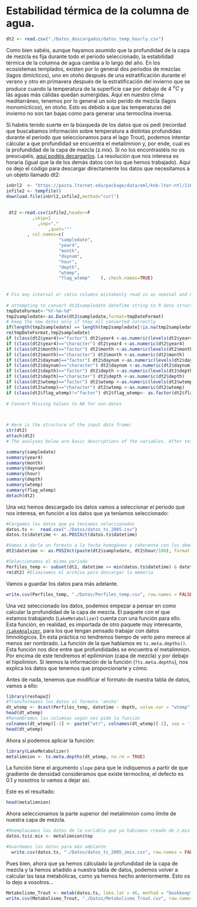 # Estabilidad térmica de la columna de agua.

```r
dt2 <- read.csv("./Datos_descargados/datos_temp_hourly.csv")

```

Como bien sabéis, aunque hayamos asumido que la profundidad de la capa de mezcla es fija durante todo el periodo seleccionado, la estabilidad térmica de la columna de agua cambia a lo largo del año. En los ecosistemas templados, existen por lo general dos periodos de mezclas (lagos dimícticos), uno en otoño después de una estratificación durante el verano y otro en primavera después de la estratificación del invierno que se produce cuando la temperatura de la superficie cae por debajo de 4 $^oC$ y lás aguas más cálidas quedan sumergidas. Aquí en nuestro clima meditarráneo, tenemos por lo general un solo perido de mezcla (lagos monomícticos), en otoño. Esto es debido a que las temperaturas del invierno no son tan bajas como para generar una termoclina inversa.

Si habéis tenido suerte en la búsqueda de los datos que os pedí (recordad que buscabamos información sobre temperatura a distintas profundidas durante el periodo que seleccionamos para el lago Trout), podemos intentar cálcular a que profundidad se encuentra el metalimnion y, por ende, cual es la profundidad de la capa de mezcla (z.mix). Si no los encontrastéis no os preocupéis, [aquí podéis decargarlos](https://portal.edirepository.org/nis/mapbrowse?packageid=knb-lter-ntl.116.26). La resolución que nos interesa es horaria (igual que la de los demás datos con los que hemos trabajado).
Aquí os dejo el código para descargar directamente los datos que necesitamos a un objeto llamado dt2:

```r
inUrl2  <- "https://pasta.lternet.edu/package/data/eml/knb-lter-ntl/116/26/c4aeea97f85c26cc39781d6b8dd40cb3" 
infile2 <- tempfile()
download.file(inUrl2,infile2,method="curl")

                   
 dt2 <-read.csv(infile2,header=F 
          ,skip=1
            ,sep=","  
                ,quot='"' 
        , col.names=c(
                    "sampledate",     
                    "year4",     
                    "month",     
                    "daynum",     
                    "hour",     
                    "depth",     
                    "wtemp",     
                    "flag_wtemp"    ), check.names=TRUE)
               
  
# Fix any interval or ratio columns mistakenly read in as nominal and nominal columns read as numeric or dates read as strings
                                                   
# attempting to convert dt2$sampledate dateTime string to R date structure (date or POSIXct)                                
tmpDateFormat<-"%Y-%m-%d"
tmp2sampledate<-as.Date(dt2$sampledate,format=tmpDateFormat)
# Keep the new dates only if they all converted correctly
if(length(tmp2sampledate) == length(tmp2sampledate[!is.na(tmp2sampledate)])){dt2$sampledate <- tmp2sampledate } else {print("Date conversion failed for dt2$sampledate. Please inspect the data and do the date conversion yourself.")}                                                                    
rm(tmpDateFormat,tmp2sampledate) 
if (class(dt2$year4)=="factor") dt2$year4 <-as.numeric(levels(dt2$year4))[as.integer(dt2$year4) ]               
if (class(dt2$year4)=="character") dt2$year4 <-as.numeric(dt2$year4)
if (class(dt2$month)=="factor") dt2$month <-as.numeric(levels(dt2$month))[as.integer(dt2$month) ]               
if (class(dt2$month)=="character") dt2$month <-as.numeric(dt2$month)
if (class(dt2$daynum)=="factor") dt2$daynum <-as.numeric(levels(dt2$daynum))[as.integer(dt2$daynum) ]               
if (class(dt2$daynum)=="character") dt2$daynum <-as.numeric(dt2$daynum)
if (class(dt2$depth)=="factor") dt2$depth <-as.numeric(levels(dt2$depth))[as.integer(dt2$depth) ]               
if (class(dt2$depth)=="character") dt2$depth <-as.numeric(dt2$depth)
if (class(dt2$wtemp)=="factor") dt2$wtemp <-as.numeric(levels(dt2$wtemp))[as.integer(dt2$wtemp) ]               
if (class(dt2$wtemp)=="character") dt2$wtemp <-as.numeric(dt2$wtemp)
if (class(dt2$flag_wtemp)!="factor") dt2$flag_wtemp<- as.factor(dt2$flag_wtemp)
                
# Convert Missing Values to NA for non-dates
                


# Here is the structure of the input data frame:
str(dt2)                            
attach(dt2)                            
# The analyses below are basic descriptions of the variables. After testing, they should be replaced.                 

summary(sampledate)
summary(year4)
summary(month)
summary(daynum)
summary(hour)
summary(depth)
summary(wtemp)
summary(flag_wtemp) 
detach(dt2)
```

Una vez hemos descargado los datos vamos a seleccionar el periodo que nos interesa, en función a los datos que ya teníamos seleccionado:

```r
#Cargamos los datos que ya teníamos seleccionados
datos.ts <-  read.csv("./Datos/datos_ts_2005.csv")
datos.ts$datetime <- as.POSIXct(datos.ts$datetime)

#Vamos a darle un formato a la fecha homogéneo y coherente con los demás objetos con los que hemos trabajado.
dt2$datetime <- as.POSIXct(paste(dt2$sampledate, dt2$hour/100), format = "%Y-%m-%d %H")

#Seleccionamos el mismo periodo
Perfiles_temp <- subset(dt2, datetime >= min(datos.ts$datetime) & datetime <= max(datos.ts$datetime)) 
rm(dt2) #Eliminamos el archivo para descargar la memoria
```

Vamos a guardar los datos para más adelante.

```r
write.csv(Perfiles_temp, "./Datos/Perfiles_temp.csv", row.names = FALSE)
```


Una vez seleccionado los datos, podemos empezar a pensar en como calcular la profundidad de la capa de mezcla. El paquete con el que estamos trabajando (`LakeMetabolizer`) cuenta con una función para ello. Esta función, en realidad, es importada de otro paquete muy interesante, [`rLakeAnalyzer`](https://cran.r-project.org/web/packages/rLakeAnalyzer/rLakeAnalyzer.pdf), para los que tengan pensado trabajar con datos limnológicos. En esta práctica no tendremos tiempo de verlo pero merece al menos ser nombrado. La función de la que hablamos es `ts.meta.depths()`. Esta función nos dice entre que profundidades se encuentra el metalimnion. Por encima de este tendremos el epiliminion (capa de mezcla) y por debajo el hipolimion. Si leemos la información de la función (`?ts.meta.depths`), nos explica los datos que tenemos que proporcionarle y cómo. 

Antes de nada, tenemos que modificar el formato de nuestra tabla de datos, vamos a ello:

```r
library(reshape2)
#Transformamos los datos al formato 'ancho'
dt_wtemp <- dcast(Perfiles_temp, datetime ~ depth, value.var = "wtemp")
head(dt_wtemp)
#Renombramos las columnas según nos pide la función
colnames(dt_wtemp)[-1] <- paste("wtr", colnames(dt_wtemp)[-1], sep = '_')
head(dt_wtemp)
```

Ahora sí podemos aplicar la función:

```r
library(LakeMetabolizer)
metalimnion <- ts.meta.depths(dt_wtemp, na.rm = TRUE) 
```

La función tiene el argumento `slope` para que le indiquemos a partir de que gradiente de densidad consideramos que existe termoclina, el defecto es 0.1 y nosotros lo vamos a dejar así.

Este es el resultado:

```r
head(metalimnion)
```

Ahora seleccionamos la parte superior del metalimnion como límite de nuestra capa de mezcla.

```r
#Reemplazamos los datos de la variable que ya habiamos creado de z.mix
datos.ts$z.mix <- metalimnion$top

#Guardamos los datos para más adelante
  write.csv(datos.ts, "./Datos/datos_ts_2005_zmix.csv", row.names = FALSE)
```

Pues bien, ahora que ya hemos cálculado la profundidad de la capa de mezcla y la hemos añadido a nuestra tabla de datos, podemos volver a calcular las tasa metabólicas, como ya hemos hecho anteriormente. Esto os lo dejo a vosotros...

```r
Metabolismo_Trout <- metab(datos.ts, lake.lat = 46, method = "bookkeep")
write.csv(Metabolismo_Trout, "./Datos/Metabolismo_Trout.csv", row.names = FALSE)
```

